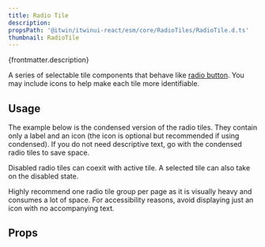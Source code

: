 ```yaml
---
title: Radio Tile
description:
propsPath: '@itwin/itwinui-react/esm/core/RadioTiles/RadioTile.d.ts'
thumbnail: RadioTile
---
```


<p>{frontmatter.description}</p>

A series of selectable tile components that behave like [radio button](radio). You may include icons to help make each tile more identifiable.

<LiveExample src='RadioTile.main.tsx'>
  <AllExamples.RadioTileMainExample client:load />
</LiveExample>

## Usage

The example below is the condensed version of the radio tiles. They contain only a label and an icon (the icon is optional but recommended if using condensed). If you do not need descriptive text, go with the condensed radio tiles to save space.

Disabled radio tiles can coexit with active tile. A selected tile can also take on the disabled state.

<LiveExample src='RadioTile.color.tsx'>
  <AllExamples.RadioTileColorExample client:load />
</LiveExample>

Highly recommend one radio tile group per page as it is visually heavy and consumes a lot of space. For accessibility reasons, avoid displaying just an icon with no accompanying text.

## Props

<PropsTable path={frontmatter.propsPath} />
